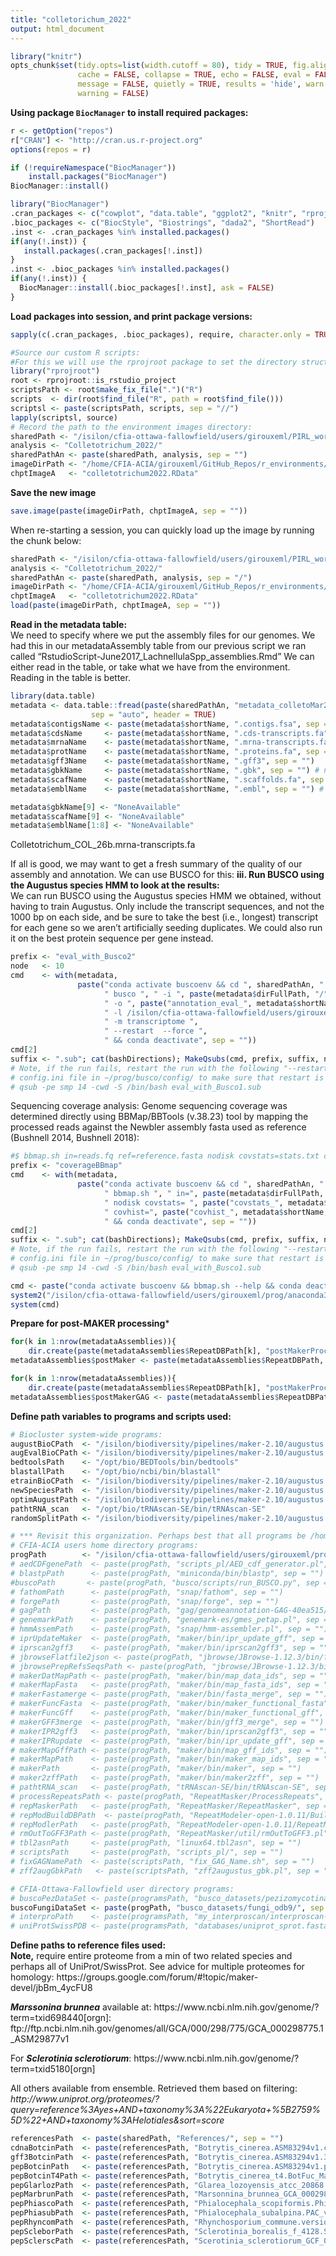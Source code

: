 ```yaml
---
title: "colletorichum_2022"
output: html_document
---
```


```r
library("knitr")
opts_chunk$set(tidy.opts=list(width.cutoff = 80), tidy = TRUE, fig.align = 'center',
               cache = FALSE, collapse = TRUE, echo = FALSE, eval = FALSE, include = FALSE,
               message = FALSE, quietly = TRUE, results = 'hide', warn.conflicts = FALSE, 
               warning = FALSE)
```

**Using package `BiocManager` to install required packages:**
```r
r <- getOption("repos")
r["CRAN"] <- "http://cran.us.r-project.org"
options(repos = r)

if (!requireNamespace("BiocManager"))
    install.packages("BiocManager")
BiocManager::install()

library("BiocManager")
.cran_packages <- c("cowplot", "data.table", "ggplot2", "knitr", "rprojroot")
.bioc_packages <- c("BiocStyle", "Biostrings", "dada2", "ShortRead")
.inst <- .cran_packages %in% installed.packages()
if(any(!.inst)) {
   install.packages(.cran_packages[!.inst])
}
.inst <- .bioc_packages %in% installed.packages()
if(any(!.inst)) {
  BiocManager::install(.bioc_packages[!.inst], ask = FALSE)
}
```
**Load packages into session, and print package versions:**
```r
sapply(c(.cran_packages, .bioc_packages), require, character.only = TRUE)
```

```r
#Source our custom R scripts:    
#For this we will use the rprojroot package to set the directory structures. This will help us when finding our files to source functions. We specify ours is an RStudio project. The root object contains a function that will help us locate our package R files regarless of our current working directory.
library("rprojroot")
root <- rprojroot::is_rstudio_project
scriptsPath <- root$make_fix_file(".")("R")
scripts  <- dir(root$find_file("R", path = root$find_file()))
scriptsl <- paste(scriptsPath, scripts, sep = "//")
lapply(scriptsl, source)
# Record the path to the environment images directory:
sharedPath <- "/isilon/cfia-ottawa-fallowfield/users/girouxeml/PIRL_working_directory/"
analysis <- "Colletotrichum_2022/"
sharedPathAn <- paste(sharedPath, analysis, sep = "")
imageDirPath <- "/home/CFIA-ACIA/girouxeml/GitHub_Repos/r_environments/colletotrichum2022/"
chptImageA   <- "colletotrichum2022.RData"
```
**Save the new image**
```r
save.image(paste(imageDirPath, chptImageA, sep = ""))
```

When re-starting a session, you can quickly load up the image by running the chunk below:
```r
sharedPath <- "/isilon/cfia-ottawa-fallowfield/users/girouxeml/PIRL_working_directory/"
analysis <- "Colletotrichum_2022/"
sharedPathAn <- paste(sharedPath, analysis, sep = "/")
imageDirPath <- "/home/CFIA-ACIA/girouxeml/GitHub_Repos/r_environments/colletotrichum2022/"
chptImageA   <- "colletotrichum2022.RData"
load(paste(imageDirPath, chptImageA, sep = ""))
```


**Read in the metadata table:**  
We need to specify where we put the assembly files for our genomes. We had this in our metadataAssembly table 
from our previous script we ran called "RstudioScript-June2017_LachnellulaSpp_assemblies.Rmd"
We can either read in the table, or take what we have from the environment. Reading in the table is better.
```r
library(data.table)
metadata <- data.table::fread(paste(sharedPathAn, "metadata_colletoMar2022.csv", sep = "/"),
                  sep = "auto", header = TRUE)
metadata$contigsName <- paste(metadata$shortName, ".contigs.fsa", sep = "")
metadata$cdsName     <- paste(metadata$shortName, ".cds-transcripts.fa", sep = "")
metadata$mrnaName    <- paste(metadata$shortName, ".mrna-transcripts.fa", sep = "")
metadata$protName    <- paste(metadata$shortName, ".proteins.fa", sep = "")
metadata$gff3Name    <- paste(metadata$shortName, ".gff3", sep = "")
metadata$gbkName     <- paste(metadata$shortName, ".gbk", sep = "") # note none yet for H109
metadata$scafName    <- paste(metadata$shortName, ".scaffolds.fa", sep = "") # note none yet for H109
metadata$emblName    <- paste(metadata$shortName, ".embl", sep = "") # only for H109

metadata$gbkName[9] <- "NoneAvailable"
metadata$scafName[9] <- "NoneAvailable"
metadata$emblName[1:8] <- "NoneAvailable"
```
Colletotrichum_COL_26b.mrna-transcripts.fa


If all is good, we may want to get a fresh summary of the quality of our assembly and annotation. We can use BUSCO for this:
**iii. Run BUSCO using the Augustus species HMM to look at the results:**  
We can run BUSCO using the Augustus species HMM we obtained, without having to train Augustus. Only include the 
transcript sequences, and not the 1000 bp on each side, and be sure to take the best (i.e., longest) transcript for
each gene so we aren't artificially seeding duplicates. We could also run it on the best protein sequence per gene
instead.  
```r
prefix <- "eval_with_Busco2"
node   <- 10
cmd    <- with(metadata,
               paste("conda activate buscoenv && cd ", sharedPathAn, " && ",
                     " busco ", " -i ", paste(metadata$dirFullPath, "/", metadata$contigsName, sep = ""),
                     " -o ", paste("annotation_eval_", metadata$shortName,sep = ""), " -c ", node,
                     " -l /isilon/cfia-ottawa-fallowfield/users/girouxeml/PIRL_working_directory/Colletotrichum_2022/busco_downloads/lineages/fungi_odb10/", 
                     " -m transcriptome ",
                     " --restart  --force ", 
                     " && conda deactivate", sep = ""))
cmd[2]
suffix <- ".sub"; cat(bashDirections); MakeQsubs(cmd, prefix, suffix, node)
# Note, if the run fails, restart the run with the following "--restart", it will continue from where it left off. However, check the 
# config.ini file in ~/prog/busco/config/ to make sure that restart is set to True, and that you adjust to the correct cpus number.
# qsub -pe smp 14 -cwd -S /bin/bash eval_with_Busco1.sub
```


Sequencing coverage analysis:
Genome sequencing coverage was determined directly using BBMap/BBTools (v.38.23) tool by mapping the processed reads against the Newbler assembly fasta used as reference (Bushnell 2014, Bushnell 2018):
```r
#$ bbmap.sh in=reads.fq ref=reference.fasta nodisk covstats=stats.txt covhist=histogram.txt
prefix <- "coverageBBmap"
cmd    <- with(metadata,
               paste("conda activate buscoenv && cd ", sharedPathAn, " && ",
                     " bbmap.sh ", " in=", paste(metadata$dirFullPath, "/", metadata$contigsName, sep = ""),
                     " nodisk covstats= ", paste("covstats_", metadata$shortName, ".txt", sep = ""), 
                     " covhist=", paste("covhist_", metadata$shortName, ".txt", sep = ""),
                     " && conda deactivate", sep = ""))
cmd[2]
suffix <- ".sub"; cat(bashDirections); MakeQsubs(cmd, prefix, suffix, node)
# Note, if the run fails, restart the run with the following "--restart", it will continue from where it left off. However, check the 
# config.ini file in ~/prog/busco/config/ to make sure that restart is set to True, and that you adjust to the correct cpus number.
# qsub -pe smp 14 -cwd -S /bin/bash eval_with_Busco1.sub

cmd <- paste("conda activate buscoenv && bbmap.sh --help && conda deactivate")
system2("/isilon/cfia-ottawa-fallowfield/users/girouxeml/prog/anaconda3/envs/buscoenv/bin/bbmap.sh", args = "--help")
system(cmd)
```










**Prepare for post-MAKER processing***
```r
for(k in 1:nrow(metadataAssemblies)){
    dir.create(paste(metadataAssemblies$RepeatDBPath[k], "postMakerProcessing", sep = ""), showWarnings = TRUE, recursive = FALSE)}
metadataAssemblies$postMaker <- paste(metadataAssemblies$RepeatDBPath, "postMakerProcessing/", sep = "")

for(k in 1:nrow(metadataAssemblies)){
    dir.create(paste(metadataAssemblies$RepeatDBPath[k], "postMakerProcessing/gag", sep = ""), showWarnings = TRUE, recursive = FALSE)}
metadataAssemblies$postMakerGAG <- paste(metadataAssemblies$RepeatDBPath, "postMakerProcessing/gag/", sep = "")
```






















**Define path variables to programs and scripts used:**
```r
# Biocluster system-wide programs:
augustBioCPath  <- "/isilon/biodiversity/pipelines/maker-2.10/augustus.2.7/bin/augustus"
augEvalBioCPath <- "/isilon/biodiversity/pipelines/maker-2.10/augustus.2.7/bin/augustus"
bedtoolsPath    <- "/opt/bio/BEDTools/bin/bedtools"
blastallPath    <- "/opt/bio/ncbi/bin/blastall"
etrainBioCPath  <- "/isilon/biodiversity/pipelines/maker-2.10/augustus.2.7/bin/etraining"
newSpeciesPath  <- "/isilon/biodiversity/pipelines/maker-2.10/augustus.2.7/scripts/new_species.pl"
optimAugustPath <- "/isilon/biodiversity/pipelines/maker-2.10/augustus.2.7/scripts/optimize_augustus.pl"
pathtRNA_scan   <- "/opt/bio/tRNAscan-SE/bin/tRNAscan-SE"
randomSplitPath <- "/isilon/biodiversity/pipelines/maker-2.10/augustus.2.7/scripts/randomSplit.pl"

# *** Revisit this organization. Perhaps best that all programs be /home/ and databases be in local cfia-ottawa?
# CFIA-ACIA users home directory programs:
progPath        <- "/isilon/cfia-ottawa-fallowfield/users/girouxeml/prog/"
# aedCDFgenePath  <- paste(progPath, "scripts_pl/AED_cdf_generator.pl", sep = "")
# blastpPath      <- paste(progPath, "miniconda/bin/blastp", sep = "")
#buscoPath       <- paste(progPath, "busco/scripts/run_BUSCO.py", sep = "")
# fathomPath      <- paste(progPath, "snap/fathom", sep = "")
# forgePath       <- paste(progPath, "snap/forge", sep = "")
# gagPath         <- paste(progPath, "gag/genomeannotation-GAG-40ea515/gag.py", sep = "")
# genemarkPath    <- paste(progPath, "genemark-es/gmes_petap.pl", sep = "") 
# hmmAssemPath    <- paste(progPath, "snap/hmm-assembler.pl", sep = "") 
# iprUpdateMaker  <- paste(progPath, "maker/bin/ipr_update_gff", sep = "")
# iprscan2gff3    <- paste(progPath, "maker/bin/iprscan2gff3", sep = "")
# jbrowseFlatfile2json <- paste(progPath, "jbrowse/JBrowse-1.12.3/bin/flatfile-to-json.pl", sep = "")
# jbrowsePrepRefsSeqsPath <- paste(progPath, "jbrowse/JBrowse-1.12.3/bin/prepare-refseqs.pl", sep = "") 
# makerDatMapPath <- paste(progPath, "maker/bin/map_data_ids", sep = "")
# makerMapFasta   <- paste(progPath, "maker/bin/map_fasta_ids", sep = "")
# makerFastamerge <- paste(progPath, "maker/bin/fasta_merge", sep = "") 
# makerFuncFasta  <- paste(progPath, "maker/bin/maker_functional_fasta", sep = "") 
# makerFuncGff    <- paste(progPath, "maker/bin/maker_functional_gff", sep = "")
# makerGFF3merge  <- paste(progPath, "maker/bin/gff3_merge", sep = "") 
# makerIPR2gff3   <- paste(progPath, "maker/bin/iprscan2gff3", sep = "")
# makerIPRupdate  <- paste(progPath, "maker/bin/ipr_update_gff", sep = "")
# makerMapGffPath <- paste(progPath, "maker/bin/map_gff_ids", sep = "")
# makerMapPath    <- paste(progPath, "maker/bin/maker_map_ids", sep = "")
# makerPath       <- paste(progPath, "maker/bin/maker", sep = "") 
# maker2zffPath   <- paste(progPath, "maker/bin/maker2zff", sep = "") 
# pathtRNA_scan   <- paste(progPath, "tRNAscan-SE/bin/tRNAscan-SE", sep = "") 
# processRepeatsPath <- paste(progPath, "RepeatMasker/ProcessRepeats", sep = "") 
# repMaskerPath   <- paste(progPath, "RepeatMasker/RepeatMasker", sep = "") 
# repModBuildDBPath  <- paste(progPath, "RepeatModeler-open-1.0.11/BuildDatabase", sep = "") 
# repModlerPath   <- paste(progPath, "RepeatModeler-open-1.0.11/RepeatModeler", sep = "") 
# rmOutToGFF3Path <- paste(progPath, "RepeatMasker/util/rmOutToGFF3.pl", sep = "")
# tbl2asnPath     <- paste(progPath, "linux64.tbl2asn", sep = "")
# scriptsPath     <- paste(progPath, "scripts_pl/", sep = "")
# fixGAGNamePath  <- paste(scriptsPath, "fix_GAG_Name.sh", sep = "")
# zff2augGbkPath   <- paste(scriptsPath, "zff2augustus_gbk.pl", sep = "")

# CFIA-Ottawa-Fallowfield user directory programs:
# buscoPezDataSet <- paste(programsPath, "busco_datasets/pezizomycotina_odb9/", sep = "")
buscoFungiDataSet <- paste(progPath, "busco_datasets/fungi_odb9/", sep = "")
# interproPath    <- paste(programsPath, "my_interproscan/interproscan-5.24-63.0/interproscan.sh", sep = "")
# uniProtSwissPDB <- paste(programsPath, "databases/uniprot_sprot.fasta", sep = "")
```

**Define paths to reference files used:**  
**Note,** require entire proteome from a  min of two related species and perhaps all of UniProt/SwissProt. 
See advice for multiple proteomes for homology: https://groups.google.com/forum/#!topic/maker-devel/jbBm_4ycFU8
  
**_Marssonina brunnea_** available at: https://www.ncbi.nlm.nih.gov/genome/?term=txid698440[orgn]:
ftp://ftp.ncbi.nlm.nih.gov/genomes/all/GCA/000/298/775/GCA_000298775.1_ASM29877v1  
  
For **_Sclerotinia sclerotiorum_**: https://www.ncbi.nlm.nih.gov/genome/?term=txid5180[orgn]   
  
All others available from ensemble. Retrieved them based on filtering:  
*http://www.uniprot.org/proteomes/?query=reference%3Ayes+AND+taxonomy%3A%22Eukaryota+%5B2759%5D%22+AND+taxonomy%3AHelotiales&sort=score*
```r
referencesPath  <- paste(sharedPath, "References/", sep = "")
cdnaBotcinPath  <- paste(referencesPath, "Botrytis_cinerea.ASM83294v1.cdna.all.fa", sep = "")
gff3BotcinPath  <- paste(referencesPath, "Botrytis_cinerea.ASM83294v1.37.gff3", sep = "")
pepBotcinPath   <- paste(referencesPath, "Botrytis_cinerea.ASM83294v1.pep.all.fa", sep = "")
pepBotcinT4Path <- paste(referencesPath, "Botrytis_cinerea_t4.BotFuc_Mar2011.pep.all.fa", sep = "")
pepGlarlozPath  <- paste(referencesPath, "Glarea_lozoyensis_atcc_20868.GLAREA.pep.all.fa", sep = "")
pepMarbrunPath  <- paste(referencesPath, "Marsonnina_brunnea_GCA_000298775.1_ASM29877v1_protein.faa", sep = "")
pepPhiascoPath  <- paste(referencesPath, "Phialocephala_scopiformis.Phisc1.pep.all.fa", sep = "")
pepPhiasubPath  <- paste(referencesPath, "Phialocephala_subalpina.PAC_version_1.pep.all.fa", sep = "")
pepRhyncomPath  <- paste(referencesPath, "Rhynchosporium_commune.version_1.pep.all.fa", sep = "")
pepScleborPath  <- paste(referencesPath, "Sclerotinia_borealis_f_4128.SBOR_1.pep.all.fa", sep = "")
pepSclerscPath  <- paste(referencesPath, "Scerotinia_sclerotiorum_GCF_000146945.2_ASM14694v2_protein.faa", sep = "")
```


